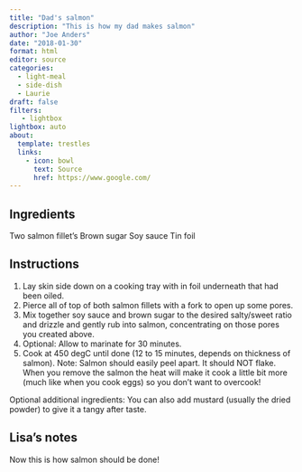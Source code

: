 ```yaml
---
title: "Dad's salmon"
description: "This is how my dad makes salmon"
author: "Joe Anders"
date: "2018-01-30"
format: html
editor: source
categories:
  - light-meal
  - side-dish
  - Laurie
draft: false
filters:
   - lightbox
lightbox: auto
about:
  template: trestles
  links:
    - icon: bowl
      text: Source
      href: https://www.google.com/
---
```


## Ingredients

Two salmon fillet’s
Brown sugar
Soy sauce
Tin foil

## Instructions

1. Lay skin side down on a cooking tray with in foil underneath that had been oiled.
2. Pierce all of top of both salmon fillets with a fork to open up some pores.
3. Mix together soy sauce and brown sugar to the desired salty/sweet ratio and drizzle and gently rub into salmon, concentrating on those pores you created above.
4. Optional: Allow to marinate for 30 minutes.
5. Cook at 450 degC until done (12 to 15 minutes, depends on thickness of salmon). Note: Salmon should easily peel apart. It should NOT flake. When you remove the salmon the heat will make it cook a little bit more (much like when you cook eggs) so you don’t want to overcook!


Optional additional ingredients: You can also add mustard (usually the dried powder) to give it a tangy after taste.

## Lisa's notes

Now this is how salmon should be done!
